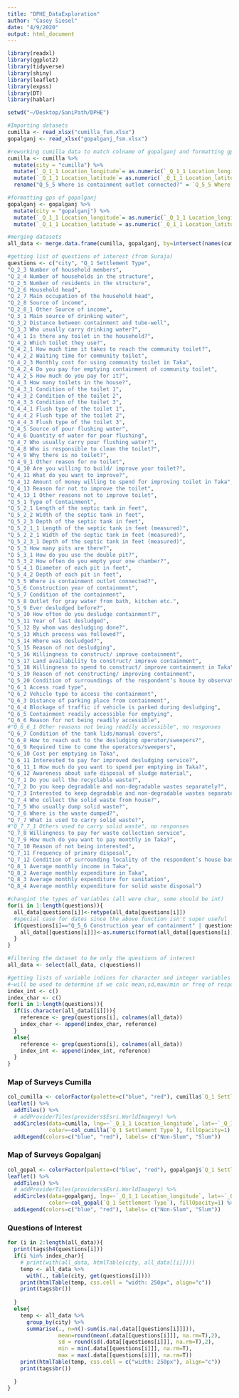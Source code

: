 ```yaml
---
title: "DPHE_DataExploration"
author: "Casey Siesel"
date: "4/9/2020"
output: html_document
---
```


```r
library(readxl)
library(ggplot2)
library(tidyverse)
library(shiny)
library(leaflet)
library(expss)
library(DT)
library(hablar)

setwd("~/Desktop/SaniPath/DPHE")

#Importing datasets
cumilla <- read_xlsx("cumilla_fsm.xlsx")
gopalganj <- read_xlsx("gopalganj_fsm.xlsx")

#reworking cumilla data to match colname of gopalganj and formatting gps
cumilla <- cumilla %>%
  mutate(city = "cumilla") %>%
  mutate(`_Q_1_1 Location_longitude`= as.numeric(`_Q_1_1 Location_longitude`)) %>%
  mutate(`_Q_1_1 Location_latitude`= as.numeric(`_Q_1_1 Location_latitude`)) %>%
  rename("Q_5_5 Where is containment outlet connected?" = `Q_5_5 Where is the septic tank outlet connected?`)

#formatting gps of gopalganj
gopalganj <- gopalganj %>%
  mutate(city = "gopalganj") %>%
  mutate(`_Q_1_1 Location_longitude`= as.numeric(`_Q_1_1 Location_longitude`)) %>%
  mutate(`_Q_1_1 Location_latitude`= as.numeric(`_Q_1_1 Location_latitude`))

#merging datasets
all_data <- merge.data.frame(cumilla, gopalganj, by=intersect(names(cumilla), names(gopalganj)), all=TRUE)

#getting list of questions of interest (from Suraja)
questions <- c("city", "Q_1 Settlement Type",
"Q_2_3 Number of household members",
"Q_2_4 Number of households in the structure",
"Q_2_5 Number of residents in the structure",
"Q_2_6 Household head",
"Q_2_7 Main occupation of the household head",
"Q_2_8 Source of income",
"Q_2_8_1 Other Source of income",
"Q_3_1 Main source of drinking water",
"Q_3_2 Distance between containment and tube-well",
"Q_3_3 Who usually carry drinking water?",
"Q_4_1 Is there any toilet in the household?",
"Q_4_2 Which toilet they use?",
"Q_4_2_1 How much time it takes to reach the community toilet?",
"Q_4_2_2 Waiting time for community toilet",
"Q_4_2_3 Monthly cost for using community toilet in Taka",
"Q_4_2_4 Do you pay for emptying containment of community toilet",
"Q_4_2_5 How much do you pay for it?",
"Q_4_3 How many toilets in the house?",
"Q_4_3_1 Condition of the toilet 1",
"Q_4_3_2 Condition of the toilet 2",
"Q_4_3_3 Condition of the toilet 3",
"Q_4_4_1 Flush type of the toilet 1",
"Q_4_4_2 Flush type of the toilet 2",
"Q_4_4_3 Flush type of the toilet 3",
"Q_4_5 Source of pour flushing water",
"Q_4_6 Quantity of water for pour flushing",
"Q_4_7 Who usually carry pour flushing water?",
"Q_4_8 Who is responsible to clean the toilet?",
"Q_4_9 Why there is no toilet?",
"Q 4_9_1 Other reason for no toilet",
"Q_4_10 Are you willing to build/ improve your toilet?",
"Q_4_11 What do you want to improve?",
"Q_4_12 Amount of money willing to spend for improving toilet in Taka",
"Q_4_13 Reason for not to improve the toilet",
"Q_4_13_1 Other reasons not to improve toilet",
"Q_5_1 Type of Containment",
"Q_5_2_1 Length of the septic tank in feet",
"Q_5_2_2 Width of the septic tank in feet",
"Q_5_2_3 Depth of the septic tank in feet",
"Q_5_2_1_1 Length of the septic tank in feet (measured)",
"Q_5_2_2_1 Width of the septic tank in feet (measured)",
"Q_5_2_3_1 Depth of the septic tank in feet (measured)",
"Q 5_3 How many pits are there?",
"Q 5_3_1 How do you use the double pit?",
"Q 5_3_2 How often do you empty your one chamber?",
"Q 5_4_1 Diameter of each pit in feet",
"Q_5_4_2 Depth of each pit in feet",
"Q_5_5 Where is containment outlet connected?",
"Q_5_6 Construction year of containment",
"Q_5_7 Condition of the containment",
"Q_5_8 Outlet for gray water from bath, kitchen etc.",
"Q_5_9 Ever desludged before?",
"Q_5_10 How often do you desludge containment?",
"Q_5_11 Year of last desludged",
"Q_5_12 By whom was desludging done?",
"Q_5_13 Which process was followed?",
"Q_5_14 Where was desludged?",
"Q_5_15 Reason of not desludging",
"Q_5_16 Willingness to construct/ improve containment",
"Q_5_17 Land availability to construct/ improve containment",
"Q_5_18 Willingness to spend to construct/ improve containment in Taka",
"Q_5_19 Reason of not constructing/ improving containment",
"Q_5_20 Condition of surroundings of the respondent’s house by observation",
"Q_6_1 Access road type",
"Q_6_2 Vehicle type to access the containment",
"Q_6_3 Distance of parking place from containment",
"Q_6_4 Blockage of traffic if vehicle is parked during desludging",
"Q_6_5 Containment readily accessible for emptying",
"Q_6_6 Reason for not being readily accessible",
#"Q_6_6_1 Other reasons not being readily accessible", no responses
"Q_6_7 Condition of the tank lids/manual covers",
"Q_6_8 How to reach out to the desludging operator/sweepers?",
"Q_6_9 Required time to come the operators/sweepers",
"Q_6_10 Cost per emptying in Taka",
"Q_6_11 Interested to pay for improved desludging service?",
"Q_6_11_1 How much do you want to spend per emptying in Taka?",
"Q_6_12 Awareness about safe disposal of sludge material",
"Q_7_1 Do you sell the recyclable waste?",
"Q_7_2 Do you keep degradable and non-degradable wastes separately?",
"Q_7_3 Interested to keep degradable and non-degradable wastes separately?",
"Q_7_4 Who collect the solid waste from house?",
"Q_7_5 Who usually dump solid waste?",
"Q_7_6 Where is the waste dumped?",
"Q_7_7 What is used to carry solid waste?",
#"Q_7_7_1 Others used to carry solid waste", no responses
"Q_7_8 Willingness to pay for waste collection service",
"Q_7_9 How much do you want to pay monthly in Taka?",
"Q_7_10 Reason of not being interested",
"Q_7_11 Frequency of primary disposal",
"Q_7_12 Condition of surrounding locality of the respondent’s house based on solid waste by observation",
"Q_8_1 Average monthly income in Taka",
"Q_8_2 Average monthly expenditure in Taka",
"Q_8_3 Average monthly expenditure for sanitation",
"Q_8_4 Average monthly expenditure for solid waste disposal")

#changint the types of variables (all were char, some should be int)
for(i in 1:length(questions)){
  all_data[questions[i]]<-retype(all_data[questions[i]])
  #special case for dates since the above function isn't super useful
  if(questions[i]=="Q_5_6 Construction year of containment" | questions[i]=="Q_5_11 Year of last desludged"){
    all_data[[questions[i]]]<-as.numeric(format(all_data[[questions[i]]],'%Y'))
  }
}

#filtering the dataset to be only the questions of interest
all_data <- select(all_data, c(questions))

#getting lists of variable indices for character and integer variables
#~will be used to determine if we calc mean,sd,max/min or freq of responses
index_int <- c()
index_char <- c()
for(i in 1:length(questions)){
  if(is.character(all_data[[i]])){
    reference <- grep(questions[i], colnames(all_data))
    index_char <- append(index_char, reference)
  }
  else{
    reference <- grep(questions[i], colnames(all_data))
    index_int <- append(index_int, reference)
  }
}


```


### Map of Surveys Cumilla

```r
col_cumilla <- colorFactor(palette=c("blue", "red"), cumilla$`Q_1 Settlement Type`)
leaflet() %>%
  addTiles() %>%
  # addProviderTiles(providers$Esri.WorldImagery) %>%
  addCircles(data=cumilla, lng=~`_Q_1_1 Location_longitude`, lat=~`_Q_1_1 Location_latitude`,
             color=~col_cumilla(`Q_1 Settlement Type`), fillOpacity=1) %>%
  addLegend(colors=c("blue", "red"), labels= c("Non-Slum", "Slum"))
```


### Map of Surveys Gopalganj

```r
col_gopal <- colorFactor(palette=c("blue", "red"), gopalganj$`Q_1 Settlement Type`)
leaflet() %>%
  addTiles() %>%
  # addProviderTiles(providers$Esri.WorldImagery) %>%
  addCircles(data=gopalganj, lng=~`_Q_1_1 Location_longitude`, lat=~`_Q_1_1 Location_latitude`,
             color=~col_gopal(`Q_1 Settlement Type`), fillOpacity=1) %>%
  addLegend(colors=c("blue", "red"), labels= c("Non-Slum", "Slum"))
```



### Questions of Interest
```r
for (i in 2:length(all_data)){
  print(tags$h4(questions[i]))
  if(i %in% index_char){
    # print(with(all_data, htmlTable(city, all_data[[i]])))
    temp <- all_data %>% 
      with(., table(city, get(questions[i])))
    print(htmlTable(temp, css.cell = "width: 250px", align="c"))
    print(tags$br())
    
  }
  else{
    temp <- all_data %>% 
      group_by(city) %>% 
      summarise(., n=n()-sum(is.na(.data[[questions[i]]])),
                mean=round(mean(.data[[questions[i]]], na.rm=T),2),
                sd = round(sd(.data[[questions[i]]], na.rm=T),2),
                min = min(.data[[questions[i]]], na.rm=T),
                max = max(.data[[questions[i]]], na.rm=T))
    print(htmlTable(temp, css.cell = c("width: 250px"), align="c"))
    print(tags$br())    

  }
}


```